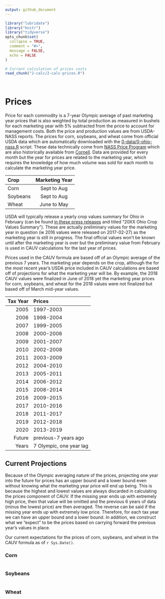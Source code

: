 ```yaml
---
output: github_document
---
```


<!-- prices.md is generated from prices.Rmd. Please edit prices.Rmd for corrections file -->

```r
library("lubridate")
library("knitr")
library("tidyverse")
opts_chunk$set(
  collapse = TRUE,
  comment = "#>",
  message = FALSE,
  echo = FALSE
)
```

```r
# Current calculation of prices costs
read_chunk("2-calc/2-calc-prices.R")
```

```r
```

```r
```



# Prices

Price for each commodity is a 7-year Olympic average of past marketing year prices that is also weighted by total production as measured in bushels for each marketing year with 5\% subtracted from the price to account for management costs. Both the price and production values are from USDA-NASS reports. The prices for corn, soybeans, and wheat come from official USDA data which are automatically downloaded with the [0-data/0-ohio-nass.R](0-data/0-ohio-nass.R) script. These data technically come from [NASS Price Program ](https://www.nass.usda.gov/Surveys/Guide_to_NASS_Surveys/Prices/) which are also historically available from [Cornell](https://usda.library.cornell.edu/concern/publications/c821gj76b?locale=en). Data are provided for every month but the year for prices are related to the marketing year, which requires the knowledge of how much volume was sold for each month to calculate the marketing year price. 

| Crop     | Marketing Year |
|:---------|:--------------:|
| Corn     | Sept to Aug    |
| Soybeans | Sept to Aug    |
| Wheat    | June to May    |

USDA will typically release a yearly crop values summary for Ohio in February (can be found [in these press releases](https://www.nass.usda.gov/Statistics_by_State/Ohio/Publications/Current_News_Releases/index.php) and titled "20XX Ohio Crop Values Summary"). These are actually preliminary values for the marketing year in question (ie 2016 values were released on 2017-02-27) as the marketing year is still in progress. The final official values won't be known until after the marketing year is over but the preliminary value from February is used in CAUV calculations for the last year of prices.

Prices used in the CAUV formula are based off of an Olympic average of the previous 7 years. The marketing year depends on the crop, although the for the most recent year's USDA price included in CAUV calculations are based off of projections for what the marketing year will be. By example, the 2018 CAUV values were finalized in June of 2018 yet the marketing year prices for corn, soybeans, and wheat for the 2018 values were not finalized but based off of March mid-year values.

| Tax Year|Prices    |
|--------:|:---------|
|     2005|1997-2003 |
|     2006|1998-2004 |
|     2007|1999-2005 |
|     2008|2000-2006 |
|     2009|2001-2007 |
|     2010|2002-2008 |
|     2011|2003-2009 |
|     2012|2004-2010 |
|     2013|2005-2011 |
|     2014|2006-2012 |
|     2015|2008-2014 |
|     2016|2009-2015 |
|     2017|2010-2016 |
|     2018|2011-2017 |
|     2019|2012-2018 |
|     2020|2013-2019 |
|   Future|previous-7 years ago |
|    Years|7 Olympic, one year lag |

## Current Projections

Because of the Olympic averaging nature of the prices, projecting one year into the future for prices has an upper bound and a lower bound even without knowing what the marketing year price will end up being. This is because the highest and lowest values are always discarded in calculating the prices component of CAUV. If the missing year ends up with extremely high price, then that value will be omitted and the previous 6 years of data (minus the lowest price) are then averaged. The reverse can be said if the missing year ends up with extremely low price. Therefore, for each tax year we can have an upper bound and a lower bound. In addition, we construct what we "expect" to be the prices based on carrying forward the previous year's values in place.

Our current expectations for the prices of corn, soybeans, and wheat in the CAUV formula as of `r Sys.Date()`.

### Corn

```r
```

### Soybeans

```r
```

### Wheat

```r
```

